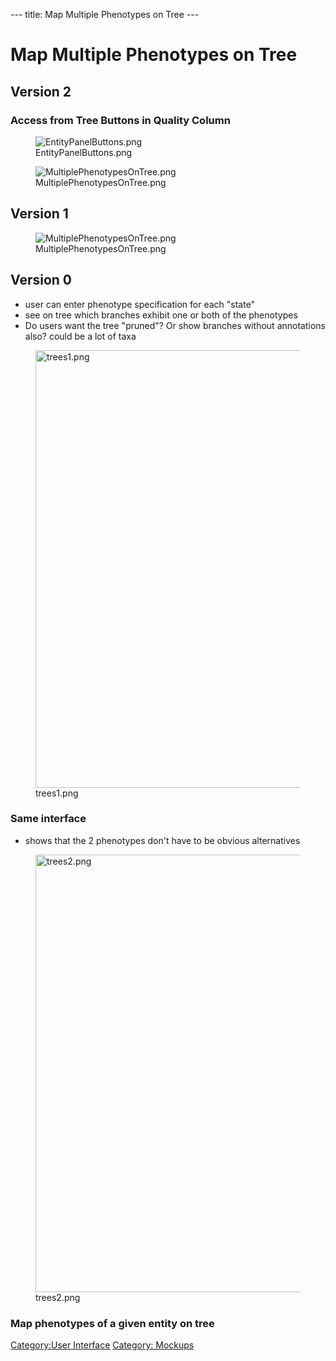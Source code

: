 ---
title: Map Multiple Phenotypes on Tree
---

= Map Multiple Phenotypes on Tree =

== Version 2 ==

=== Access from Tree Buttons in Quality Column===
[[Image:EntityPanelButtons.png]]


[[Image:MultiplePhenotypesOnTree.png]]



== Version 1 ==
[[Image:MultiplePhenotypesOnTree.png]]

== Version 0 ==
* user can enter phenotype specification for each "state"
* see on tree which branches exhibit one or both of the phenotypes
* Do users want the tree "pruned"?  Or show branches without annotations also?  could be a lot of taxa

[[Image:trees1.png|700px]]

===Same interface===
* shows that the 2 phenotypes don't have to be obvious alternatives

[[Image:trees2.png|700px]]

===Map phenotypes of a given entity on tree===

[[Category:User Interface]]
[[Category: Mockups]]